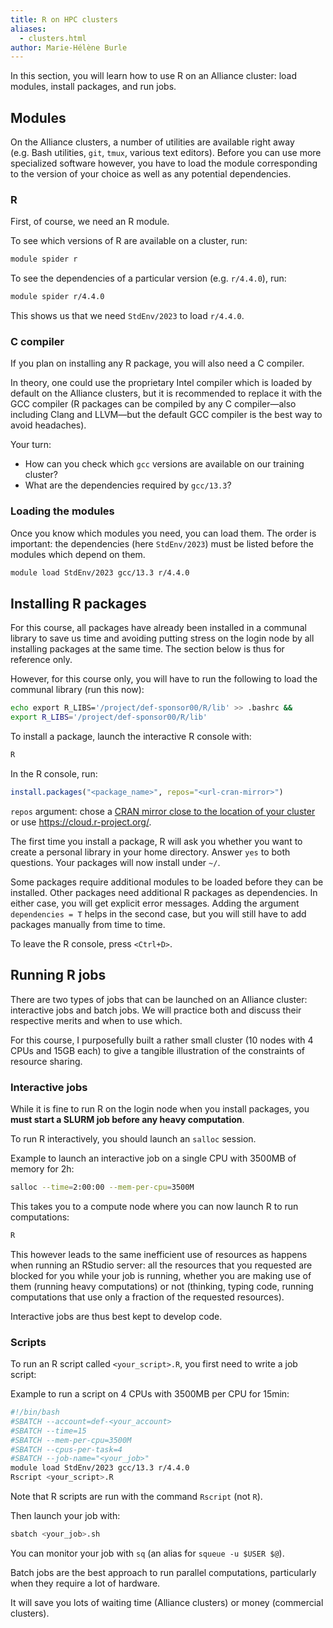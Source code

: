 ```yaml
---
title: R on HPC clusters
aliases:
  - clusters.html
author: Marie-Hélène Burle
---
```


:::{.def}

In this section, you will learn how to use R on an Alliance cluster: load modules, install packages, and run jobs.

:::

## Modules

On the Alliance clusters, a number of utilities are available right away (e.g. Bash utilities, `git`, `tmux`, various text editors). Before you can use more specialized software however, you have to load the module corresponding to the version of your choice as well as any potential dependencies.

### R

First, of course, we need an R module.

To see which versions of R are available on a cluster, run:

```.bash
module spider r
```

To see the dependencies of a particular version (e.g. `r/4.4.0`), run:

```.bash
module spider r/4.4.0
```

This shows us that we need `StdEnv/2023` to load `r/4.4.0`.

### C compiler

If you plan on installing any R package, you will also need a C compiler.

In theory, one could use the proprietary Intel compiler which is loaded by default on the Alliance clusters, but it is recommended to replace it with the GCC compiler (R packages can be compiled by any C compiler—also including Clang and LLVM—but the default GCC compiler is the best way to avoid headaches).

:::{.exo}

:::{.yourturn}

Your turn:

:::

- How can you check which `gcc` versions are available on our training cluster?
- What are the dependencies required by `gcc/13.3`?

:::

### Loading the modules

Once you know which modules you need, you can load them. The order is important: the dependencies (here `StdEnv/2023`) must be listed before the modules which depend on them.

```.bash
module load StdEnv/2023 gcc/13.3 r/4.4.0
```

## Installing R packages

:::{.info}

For this course, all packages have already been installed in a communal library to save us time and avoiding putting stress on the login node by all installing packages at the same time. The section below is thus for reference only.

However, for this course only, you will have to run the following to load the communal library (run this now):

```.bash
echo export R_LIBS='/project/def-sponsor00/R/lib' >> .bashrc &&
export R_LIBS='/project/def-sponsor00/R/lib'
```

:::

To install a package, launch the interactive R console with:

```.bash
R
```

In the R console, run:

```.r
install.packages("<package_name>", repos="<url-cran-mirror>")
```

:::{.note}

`repos` argument: chose a [CRAN mirror close to the location of your cluster](https://cran.r-project.org/mirrors.html) or use <https://cloud.r-project.org/>.

:::

:::{.note}

The first time you install a package, R will ask you whether you want to create a personal library in your home directory. Answer `yes` to both questions. Your packages will now install under `~/`.

:::

:::{.note}

Some packages require additional modules to be loaded before they can be installed. Other packages need additional R packages as dependencies. In either case, you will get explicit error messages. Adding the argument `dependencies = T` helps in the second case, but you will still have to add packages manually from time to time.

:::

To leave the R console, press `<Ctrl+D>`.

## Running R jobs

There are two types of jobs that can be launched on an Alliance cluster: interactive jobs and batch jobs. We will practice both and discuss their respective merits and when to use which.

For this course, I purposefully built a rather small cluster (10 nodes with 4 CPUs and 15GB each) to give a tangible illustration of the constraints of resource sharing.

### Interactive jobs

:::{.note}

While it is fine to run R on the login node when you install packages, you **must start a SLURM job before any heavy computation**.

:::

To run R interactively, you should launch an `salloc` session.

:::{.example}

Example to launch an interactive job on a single CPU with 3500MB of memory for 2h:

:::

```.bash
salloc --time=2:00:00 --mem-per-cpu=3500M
```

This takes you to a compute node where you can now launch R to run computations:

```.bash
R
```

:::{.info}

This however leads to the same inefficient use of resources as happens when running an RStudio server: all the resources that you requested are blocked for you while your job is running, whether you are making use of them (running heavy computations) or not (thinking, typing code, running computations that use only a fraction of the requested resources).

Interactive jobs are thus best kept to develop code.

:::

### Scripts

To run an R script called `<your_script>.R`, you first need to write a job script:

:::{.example}

Example to run a script on 4 CPUs with 3500MB per CPU for 15min:

```.bash
#!/bin/bash
#SBATCH --account=def-<your_account>
#SBATCH --time=15
#SBATCH --mem-per-cpu=3500M
#SBATCH --cpus-per-task=4
#SBATCH --job-name="<your_job>"
module load StdEnv/2023 gcc/13.3 r/4.4.0
Rscript <your_script>.R
```

:::

:::{.note}

Note that R scripts are run with the command `Rscript` (not `R`).

:::

Then launch your job with:

```.bash
sbatch <your_job>.sh
```

You can monitor your job with `sq` (an alias for `squeue -u $USER $@`).

:::{.info}

Batch jobs are the best approach to run parallel computations, particularly when they require a lot of hardware.

It will save you lots of waiting time (Alliance clusters) or money (commercial clusters).

:::
